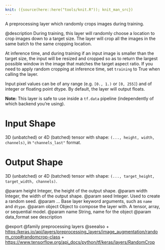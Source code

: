 ```yaml
---
knit: ({source(here::here("tools/knit.R")); knit_man_src})
---
```

A preprocessing layer which randomly crops images during training.

@description
During training, this layer will randomly choose a location to crop images
down to a target size. The layer will crop all the images in the same batch
to the same cropping location.

At inference time, and during training if an input image is smaller than the
target size, the input will be resized and cropped so as to return the
largest possible window in the image that matches the target aspect ratio.
If you need to apply random cropping at inference time, set `training` to
True when calling the layer.

Input pixel values can be of any range (e.g. `[0., 1.)` or `[0, 255]`) and
of integer or floating point dtype. By default, the layer will output
floats.

**Note:** This layer is safe to use inside a `tf.data` pipeline
(independently of which backend you're using).

# Input Shape
3D (unbatched) or 4D (batched) tensor with shape:
`(..., height, width, channels)`, in `"channels_last"` format.

# Output Shape
3D (unbatched) or 4D (batched) tensor with shape:
`(..., target_height, target_width, channels)`.

@param height Integer, the height of the output shape.
@param width Integer, the width of the output shape.
@param seed Integer. Used to create a random seed.
@param ... Base layer keyword arguments, such as
    `name` and `dtype`.
@param object Object to compose the layer with. A tensor, array, or sequential model.
@param name String, name for the object
@param data_format see description

@export
@family preprocessing layers
@seealso
+ <https:/keras.io/api/layers/preprocessing_layers/image_augmentation/random_crop#randomcrop-class>
+ <https://www.tensorflow.org/api_docs/python/tf/keras/layers/RandomCrop>
